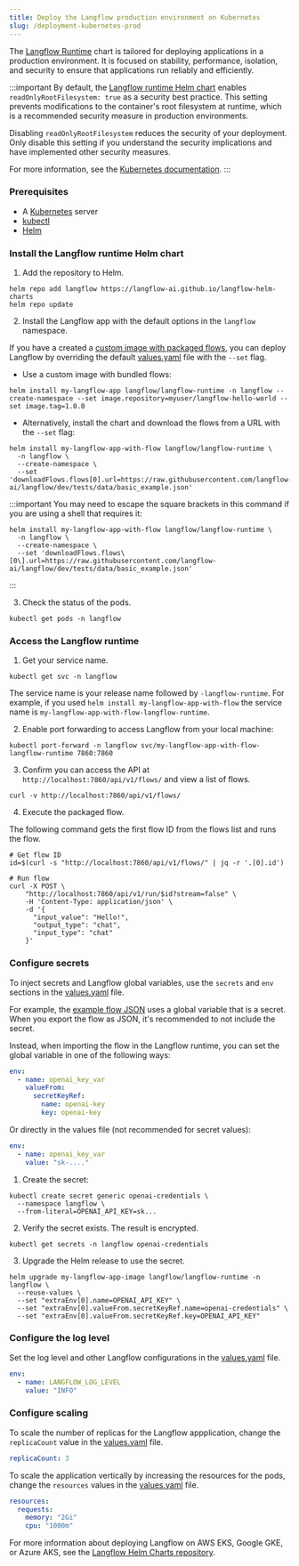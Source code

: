 ```yaml
---
title: Deploy the Langflow production environment on Kubernetes
slug: /deployment-kubernetes-prod
---
```



The [Langflow Runtime](https://github.com/langflow-ai/langflow-helm-charts/blob/main/charts/langflow-runtime) chart is tailored for deploying applications in a production environment. It is focused on stability, performance, isolation, and security to ensure that applications run reliably and efficiently.

:::important
By default, the [Langflow runtime Helm chart](https://github.com/langflow-ai/langflow-helm-charts/blob/main/charts/langflow-runtime/values.yaml#L46) enables `readOnlyRootFilesystem: true` as a security best practice. This setting prevents modifications to the container's root filesystem at runtime, which is a recommended security measure in production environments.

Disabling `readOnlyRootFilesystem` reduces the security of your deployment. Only disable this setting if you understand the security implications and have implemented other security measures.

For more information, see the [Kubernetes documentation](https://kubernetes.io/docs/tasks/configure-pod-container/security-context/).
:::

### Prerequisites

- A [Kubernetes](https://kubernetes.io/docs/setup/) server
- [kubectl](https://kubernetes.io/docs/tasks/tools/#kubectl)
- [Helm](https://helm.sh/docs/intro/install/)

### Install the Langflow runtime Helm chart

1. Add the repository to Helm.

```shell
helm repo add langflow https://langflow-ai.github.io/langflow-helm-charts
helm repo update
```

2. Install the Langflow app with the default options in the `langflow` namespace.

If you have a created a [custom image with packaged flows](/deployment-docker#package-your-flow-as-a-docker-image), you can deploy Langflow by overriding the default [values.yaml](https://github.com/langflow-ai/langflow-helm-charts/blob/main/charts/langflow-runtime/values.yaml) file with the `--set` flag.

* Use a custom image with bundled flows:
```shell
helm install my-langflow-app langflow/langflow-runtime -n langflow --create-namespace --set image.repository=myuser/langflow-hello-world --set image.tag=1.0.0
```

* Alternatively, install the chart and download the flows from a URL with the `--set` flag:
```shell
helm install my-langflow-app-with-flow langflow/langflow-runtime \
  -n langflow \
  --create-namespace \
  --set 'downloadFlows.flows[0].url=https://raw.githubusercontent.com/langflow-ai/langflow/dev/tests/data/basic_example.json'
```

:::important
You may need to escape the square brackets in this command if you are using a shell that requires it:
```shell
helm install my-langflow-app-with-flow langflow/langflow-runtime \
  -n langflow \
  --create-namespace \
  --set 'downloadFlows.flows\[0\].url=https://raw.githubusercontent.com/langflow-ai/langflow/dev/tests/data/basic_example.json'
```
:::

3. Check the status of the pods.
```shell
kubectl get pods -n langflow
```

### Access the Langflow runtime

1. Get your service name.
```shell
kubectl get svc -n langflow
```

The service name is your release name followed by `-langflow-runtime`. For example, if you used `helm install my-langflow-app-with-flow` the service name is `my-langflow-app-with-flow-langflow-runtime`.

2. Enable port forwarding to access Langflow from your local machine:

```shell
kubectl port-forward -n langflow svc/my-langflow-app-with-flow-langflow-runtime 7860:7860
```

3. Confirm you can access the API at `http://localhost:7860/api/v1/flows/` and view a list of flows.
```shell
curl -v http://localhost:7860/api/v1/flows/
```

4. Execute the packaged flow.

The following command gets the first flow ID from the flows list and runs the flow.

```shell
# Get flow ID
id=$(curl -s "http://localhost:7860/api/v1/flows/" | jq -r '.[0].id')

# Run flow
curl -X POST \
    "http://localhost:7860/api/v1/run/$id?stream=false" \
    -H 'Content-Type: application/json' \
    -d '{
      "input_value": "Hello!",
      "output_type": "chat",
      "input_type": "chat"
    }'
```

### Configure secrets

To inject secrets and Langflow global variables, use the `secrets` and `env` sections in the [values.yaml](https://github.com/langflow-ai/langflow-helm-charts/blob/main/charts/langflow-runtime/values.yaml) file.

For example, the [example flow JSON](https://raw.githubusercontent.com/langflow-ai/langflow-helm-charts/refs/heads/main/examples/flows/basic-prompting-hello-world.json) uses a global variable that is a secret. When you export the flow as JSON, it's recommended to not include the secret.

Instead, when importing the flow in the Langflow runtime, you can set the global variable in one of the following ways:

<Tabs>
<TabItem value="values" label="values.yaml">

```yaml
env:
  - name: openai_key_var
    valueFrom:
      secretKeyRef:
        name: openai-key
        key: openai-key
```

Or directly in the values file (not recommended for secret values):

```yaml
env:
  - name: openai_key_var
    value: "sk-...."
```

</TabItem>
<TabItem value="helm" label="Helm commands">

1. Create the secret:
```shell
kubectl create secret generic openai-credentials \
  --namespace langflow \
  --from-literal=OPENAI_API_KEY=sk...
```

2. Verify the secret exists. The result is encrypted.
```shell
kubectl get secrets -n langflow openai-credentials
```

3. Upgrade the Helm release to use the secret.
```shell
helm upgrade my-langflow-app-image langflow/langflow-runtime -n langflow \
  --reuse-values \
  --set "extraEnv[0].name=OPENAI_API_KEY" \
  --set "extraEnv[0].valueFrom.secretKeyRef.name=openai-credentials" \
  --set "extraEnv[0].valueFrom.secretKeyRef.key=OPENAI_API_KEY"
```

</TabItem>
</Tabs>

### Configure the log level

Set the log level and other Langflow configurations in the [values.yaml](https://github.com/langflow-ai/langflow-helm-charts/blob/main/charts/langflow-runtime/values.yaml) file.

```yaml
env:
  - name: LANGFLOW_LOG_LEVEL
    value: "INFO"
```

### Configure scaling

To scale the number of replicas for the Langflow appplication, change the `replicaCount` value in the [values.yaml](https://github.com/langflow-ai/langflow-helm-charts/blob/main/charts/langflow-runtime/values.yaml) file.

```yaml
replicaCount: 3
```

To scale the application vertically by increasing the resources for the pods, change the `resources` values in the [values.yaml](https://github.com/langflow-ai/langflow-helm-charts/blob/main/charts/langflow-runtime/values.yaml) file.

```yaml
resources:
  requests:
    memory: "2Gi"
    cpu: "1000m"
```

For more information about deploying Langflow on AWS EKS, Google GKE, or Azure AKS, see the [Langflow Helm Charts repository](https://github.com/langflow-ai/langflow-helm-charts).




